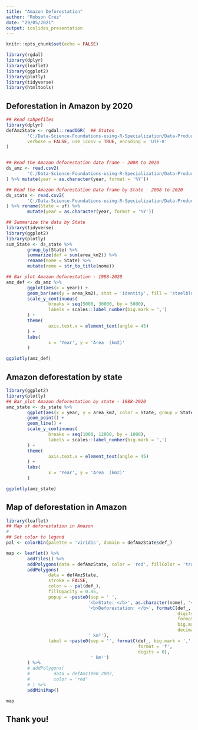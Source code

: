 ---
title: "Amazon Deforestation"
author: "Robson Cruz"
date: "29/05/2021"
output: ioslides_presentation
---

```{r setup, include=FALSE}
knitr::opts_chunk$set(echo = FALSE)
```

```{r, echo=FALSE, message=FALSE, warning=FALSE, comment='', cache=TRUE}
library(rgdal) 
library(dplyr)
library(leaflet)
library(ggplot2)
library(plotly)
library(tidyverse)
library(htmltools)
```

## Deforestation in Amazon by 2020
```{r, echo=FALSE, warning=FALSE, message=FALSE}
## Read sahpefiles
library(dplyr)
defAmzState <- rgdal::readOGR(  ## States
        'C:/Data-Science-Foundations-using-R-Specialization/Data-Products/Peer-graded_Assignment2/data/Amz_States_def.shp',
        verbose = FALSE, use_iconv = TRUE, encoding = 'UTF-8'
)


## Read the Amazon deforestation data frame - 2008 to 2020
ds_amz <- read.csv2(
        'C:/Data-Science-Foundations-using-R-Specialization/Data-Products/Peer-graded_Assignment2/data/terrabrasilis_legal_amazon_1988_2020.csv'
) %>% mutate(year = as.character(year, format = '%Y'))

## Read the Amazon deforestation Data frame by State - 2008 to 2020        
ds_state <- read.csv2(
        'C:/Data-Science-Foundations-using-R-Specialization/Data-Products/Peer-graded_Assignment2/data/terrabrasilis_states_amazon_1988_2020.csv'
) %>% rename(State = uf) %>%
        mutate(year = as.character(year, format = '%Y'))

## Summarize the data by State
library(tidyverse)
library(ggplot2)
library(plotly)
sum_State <- ds_state %>%
        group_by(State) %>%
        summarize(def = sum(area_km2)) %>%
        rename(nome = State) %>%
        mutate(nome = str_to_title(nome))

## Bar plot Amazon deforestation - 1988-2020
amz_def <- ds_amz %>%
        ggplot(aes(x = year)) +
        geom_bar(aes(y = area_km2), stat = 'identity', fill = 'steelblue') +
        scale_y_continuous(
                breaks = seq(5000, 30000, by = 5000),
                labels = scales::label_number(big.mark = ',')
        ) +
        theme(
                axis.text.x = element_text(angle = 45)
        ) +
        labs(
                x = 'Year', y = 'Area  (km2)'
        )

ggplotly(amz_def)
```

## Amazon deforestation by state
```{r, echo=FALSE, warning=FALSE,message=FALSE}
library(ggplot2)
library(plotly)
## Bar plot Amazon deforestation by state - 1988-2020
amz_state <- ds_state %>%
        ggplot(aes(x = year, y = area_km2, color = State, group = State)) +
        geom_point() +
        geom_line() +
        scale_y_continuous(
                breaks = seq(1000, 12000, by = 1000),
                labels = scales::label_number(big.mark = ',')
        ) +
        theme(
                axis.text.x = element_text(angle = 45)
        ) +
        labs(
                x = 'Year', y = 'Area  (km2)'
        )

ggplotly(amz_state)
```

## Map of deforestation in Amazon
```{r, echo=FALSE, warning=FALSE}
library(leaflet)
## Map of deforestation in Amazon
#
## Set color to legend
pal <- colorBin(palette = 'viridis', domain = defAmzState$def_)

map <- leaflet() %>%
        addTiles() %>%
        addPolygons(data = defAmzState, color = 'red', fillColor = 'transparent') %>%
        addPolygons(
                data = defAmzState, 
                stroke = FALSE,
                color = ~ pal(def_),
                fillOpacity = 0.85,
                popup = ~paste0(sep = ' ', 
                               '<b>State: </b>', as.character(nome), '<br>',
                               '<b>Deforestation: </b>', formatC(def_,
                                                                 digits = 2,
                                                                 format = 'f',
                                                                 big.mark = ',',
                                                                 decimal.mark = '.'),
                               ' km²'),
                label = ~paste0(sep = '', formatC(def_, big.mark = ',', 
                                                  format = 'f',
                                                  digits = 0), 
                                ' km²')
        ) %>%
        # addPolygons(
        #         data = defAmz1998_2007,
        #         color = 'red'
        # ) %>%
        addMiniMap()

map
```
## Thank you!